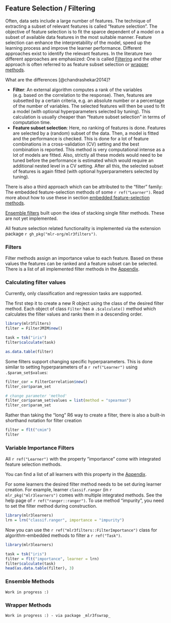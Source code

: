 ## Feature Selection / Filtering {#fs}

Often, data sets include a large number of features.
The technique of extracting a subset of relevant features is called "feature selection".
The objective of feature selection is to fit the sparce dependent of a model on a subset of available data features in the most suitable manner.
Feature selection can enhance the interpretability of the model, speed up the learning process and improve the learner performance.
Different approaches exist to identify the relevant features.
In the literature two different approaches are emphasized:
One is called [Filtering](#fs-filtering) and the other approach is often referred to as feature subset selection or [wrapper methods](#fs-wrapper).

What are the differences [@chandrashekar2014]?

* **Filter**: An external algorithm computes a rank of the variables (e.g. based on the correlation to the response).
  Then, features are subsetted by a certain criteria, e.g. an absolute number or a percentage of the number of variables.
  The selected features will then be used to fit a model (with optional hyperparameters selected by tuning).
  This calculation is usually cheaper than “feature subset selection” in terms of computation time.
* **Feature subset selection**: Here, no ranking of features is done.
  Features are selected by a (random) subset of the data.
  Then, a model is fitted and the performance is checked.
  This is done for a lot of feature combinations in a cross-validation (CV) setting and the best combination is reported.
  This method is very computational intense as a lot of models are fitted.
  Also, strictly all these models would need to be tuned before the performance is estimated which would require an additional nested level in a CV setting.
  After all this, the selected subset of features is again fitted (with optional hyperparameters selected by tuning).

There is also a third approach which can be attributed to the "filter" family: 
The embedded feature-selection methods of some `r ref("Learner")`.
Read more about how to use these in section [embedded feature-selection methods](#fs-embedded).

[Ensemble filters]({#fs-ensemble}) built upon the idea of stacking single filter methods.
These are not yet implemented.

All feature selection related functionality is implemented via the extension package `r gh_pkg("mlr-org/mlr3filters")`.

### Filters {#fs-filter}

Filter methods assign an importance value to each feature.
Based on these values the features can be ranked and a feature subset can be selected.
There is a list of all implemented filter methods in the [Appendix](#list-filters).

### Calculating filter values {#fs-calc}

Currently, only classification and regression tasks are supported.

The first step it to create a new R object using the class of the desired filter method.
Each object of class `Filter` has a `.$calculate()` method which calculates the filter values and ranks them in a descending order.

```r
library(mlr3filters)
filter = FilterJMIM$new()

task = tsk("iris")
filter$calculate(task)

as.data.table(filter)
```

Some filters support changing specific hyperparameters.
This is done similar to setting hyperparameters of a `r ref("Learner")` using `.$param_set$values`:

```r
filter_cor = FilterCorrelation$new()
filter_cor$param_set

# change parameter 'method'
filter_cor$param_set$values = list(method = "spearman")
filter_cor$param_set
```

Rather than taking the "long" R6 way to create a filter, there is also a built-in shorthand notation for filter creation

```r
filter = flt("cmim")
filter
```

### Variable Importance Filters {#fs-var-imp-filters}

All `r ref("Learner")` with the property "importance" come with integrated feature selection methods.

You can find a list of all learners with this property in the [Appendix](#fs-filter-embedded-list).

For some learners the desired filter method needs to be set during learner creation.
For example, learner `classif.ranger` (in `r mlr_pkg("mlr3learners")` comes with multiple integrated methods.
See the help page of `r ref("ranger::ranger")`.
To use method "impurity", you need to set the filter method during construction.

```r
library(mlr3learners)
lrn = lrn("classif.ranger", importance = "impurity")
```

Now you can use the `r ref("mlr3filters::FilterImportance")` class for algorithm-embedded methods to filter a `r ref("Task")`.

```r
library(mlr3learners)

task = tsk("iris")
filter = flt("importance", learner = lrn)
filter$calculate(task)
head(as.data.table(filter), 3)
```

### Ensemble Methods {#fs-ensemble}

```block
Work in progress :)
```

### Wrapper Methods {#fs-wrapper}

```block
Work in progress :) - via package _mlr3fswrap_
```
